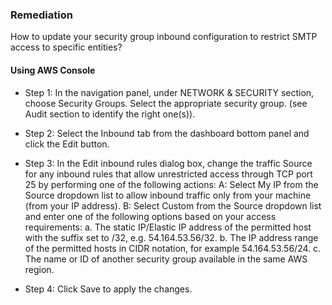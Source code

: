 ### Remediation

How to update your security group inbound configuration to restrict SMTP access to specific entities?

#### Using AWS Console

- Step 1: In the navigation panel, under NETWORK & SECURITY section, choose Security Groups. Select the appropriate security group.
  (see Audit section to identify the right one(s)).

- Step 2: Select the Inbound tab from the dashboard bottom panel and click the Edit button.

- Step 3: In the Edit inbound rules dialog box, change the traffic Source for any inbound rules that allow unrestricted access through TCP port 25 by performing one of the following actions:
  A: Select My IP from the Source dropdown list to allow inbound traffic only from your machine (from your IP address).
  B: Select Custom from the Source dropdown list and enter one of the following options based on your access requirements:
  a. The static IP/Elastic IP address of the permitted host with the suffix set to /32, e.g. 54.164.53.56/32.
  b. The IP address range of the permitted hosts in CIDR notation, for example 54.164.53.56/24.
  c. The name or ID of another security group available in the same AWS region.

- Step 4: Click Save to apply the changes.
